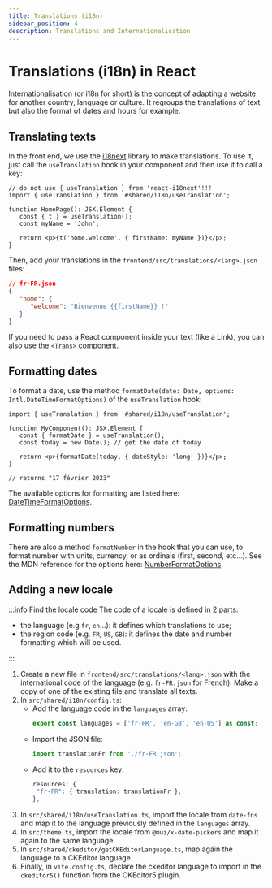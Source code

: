 ```yaml
---
title: Translations (i18n)
sidebar_position: 4
description: Translations and Internationalisation
---
```


# Translations (i18n) in React

Internationalisation (or i18n for short) is the concept of adapting a website
for another country, language or culture. It regroups the translations of text,
but also the format of dates and hours for example.

## Translating texts

In the front end, we use the [i18next](https://react.i18next.com/) library to make translations.
To use it, just call the `useTranslation` hook in your component and then use it to call a key:

```tsx
// do not use { useTranslation } from 'react-i18next'!!!
import { useTranslation } from '#shared/i18n/useTranslation';

function HomePage(): JSX.Element {
   const { t } = useTranslation();
   const myName = 'John';

   return <p>{t('home.welcome', { firstName: myName })}</p>;
}
```

Then, add your translations in the `frontend/src/translations/<lang>.json` files:

```json
// fr-FR.json
{
   "home": {
      "welcome": "Bienvenue {{firstName}} !"
   }
}
```

If you need to pass a React component inside your text (like a Link), you can
also use [the `<Trans>` component](https://react.i18next.com/latest/trans-component).

## Formatting dates

To format a date, use the method `formatDate(date: Date, options: Intl.DateTimeFormatOptions)`
of the `useTranslation` hook:

```tsx
import { useTranslation } from '#shared/i18n/useTranslation';

function MyComponent(): JSX.Element {
   const { formatDate } = useTranslation();
   const today = new Date(); // get the date of today

   return <p>{formatDate(today, { dateStyle: 'long' })}</p>;
}

// returns "17 février 2023"
```

The available options for formatting are listed here:
[DateTimeFormatOptions](https://developer.mozilla.org/en-US/docs/Web/JavaScript/Reference/Global_Objects/Intl/DateTimeFormat/DateTimeFormat#options).

## Formatting numbers

There are also a method `formatNumber` in the hook that you can use, to format
number with units, currency, or as ordinals (first, second, etc...). See the
MDN reference for the options here: [NumberFormatOptions](https://developer.mozilla.org/en-US/docs/Web/JavaScript/Reference/Global_Objects/Intl/NumberFormat/NumberFormat#options).

## Adding a new locale

:::info Find the locale code
The code of a locale is defined in 2 parts:

-  the language (e.g `fr`, `en`...): it defines which translations to use;
-  the region code (e.g. `FR`, `US`, `GB`): it defines the date and number
   formatting which will be used.

:::

1. Create a new file in `frontend/src/translations/<lang>.json` with the
   international code of the language (e.g. `fr-FR.json` for French).
   Make a copy of one of the existing file and translate all texts.
2. In `src/shared/i18n/config.ts`:
   -  Add the language code in the `languages` array:
      ```ts
      export const languages = ['fr-FR', 'en-GB', 'en-US'] as const;
      ```
   -  Import the JSON file:
      ```ts
      import translationFr from './fr-FR.json';
      ```
   -  Add it to the `resources` key:
      ```ts
      resources: {
       "fr-FR": { translation: translationFr },
      },
      ```
3. In `src/shared/i18n/useTranslation.ts`, import the locale from `date-fns` and
   map it to the language previously defined in the `languages` array.
4. In `src/theme.ts`, import the locale from `@mui/x-date-pickers` and map it
   again to the same language.
5. In `src/shared/ckeditor/getCKEditorLanguage.ts`, map again the language to
   a CKEditor language.
6. Finally, in `vite.config.ts`, declare the ckeditor language to import in the
   `ckeditor5()` function from the CKEditor5 plugin.
